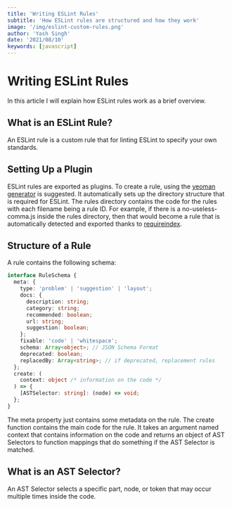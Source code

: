 ```yaml
---
title: 'Writing ESLint Rules'
subtitle: 'How ESLint rules are structured and how they work'
image: '/img/eslint-custom-rules.png'
author: 'Yash Singh'
date: '2021/08/10'
keywords: [javascript]
---
```


# Writing ESLint Rules

In this article I will explain how ESLint rules work as a brief overview.

## What is an ESLint Rule?

An ESLint rule is a custom rule that for linting ESLint to specify your own standards.

## Setting Up a Plugin

ESLint rules are exported as plugins. To create a rule, using
the [yeoman generator](https://www.npmjs.com/package/generator-eslint) is suggested.
It automatically sets up the directory structure that is required for ESLint. The
rules directory contains the code for the rules with each filename being a rule ID.
For example, if there is a no-useless-comma.js inside the rules directory, then
that would become a rule that is automatically detected and exported thanks to
[requireindex](https://www.npmjs.com/package/requireindex).

## Structure of a Rule

A rule contains the following schema:

```ts
interface RuleSchema {
  meta: {
    type: 'problem' | 'suggestion' | 'layout';
    docs: {
      description: string;
      category: string;
      recommended: boolean;
      url: string;
      suggestion: boolean;
    };
    fixable: 'code' | 'whitespace';
    schema: Array<object>; // JSON Schema Format
    deprecated: boolean;
    replacedBy: Array<string>; // if deprecated, replacement rules
  };
  create: (
    context: object /* information on the code */
  ) => {
    [ASTSelector: string]: (node) => void;
  };
}
```

The meta property just contains some metadata on the rule. The create function
contains the main code for the rule. It takes an argument named context that
contains information on the code and returns an object of AST Selectors to
function mappings that do something if the AST Selector is matched.

## What is an AST Selector?

An AST Selector selects a specific part, node, or token that may occur multiple
times inside the code.
